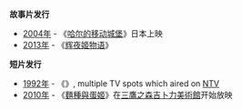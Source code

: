 '''故事片发行'''
* [[2004年|2004年]] - 《[[哈尔的移动城堡|哈尔的移动城堡]]》日本上映
* [[2013年|2013年]] - 《[[輝耀姬物語|辉夜姬物语]]》

'''短片发行'''
* [[1992年|1992年]] - 《{{le|吉卜力短篇电影|Short films by Studio Ghibli#Nandarō|Nandarō}}》, multiple TV spots which aired on [[日本電視台|NTV]]
* [[2010年|2010年]] - 《[[麵種與蛋姬|麵種與蛋姬]]》在[[三鷹之森吉卜力美術館|三鷹之森吉卜力美術館]]开始放映
<!--
'''其他出版发行'''

'''出生'''

'''逝世'''

'''纪念日和活动'''
-->